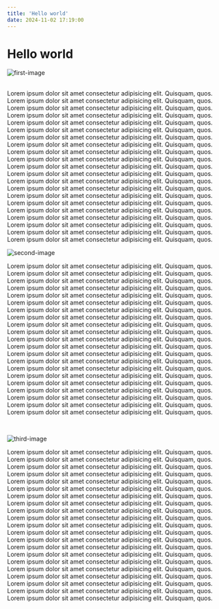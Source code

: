 ```yaml
---
title: 'Hello world'
date: 2024-11-02 17:19:00
---
```


# Hello world

![first-image](https://plus.unsplash.com/premium_photo-1683865776032-07bf70b0add1?q=80&w=1932&auto=format&fit=crop&ixlib=rb-4.0.3&ixid=M3wxMjA3fDB8MHxwaG90by1wYWdlfHx8fGVufDB8fHx8fA%3D%3D)

<br />
Lorem ipsum dolor sit amet consectetur adipisicing elit. Quisquam, quos. Lorem ipsum dolor sit amet
consectetur adipisicing elit. Quisquam, quos. Lorem ipsum dolor sit amet consectetur adipisicing
elit. Quisquam, quos. Lorem ipsum dolor sit amet consectetur adipisicing elit. Quisquam, quos. Lorem
ipsum dolor sit amet consectetur adipisicing elit. Quisquam, quos. Lorem ipsum dolor sit amet
consectetur adipisicing elit. Quisquam, quos. Lorem ipsum dolor sit amet consectetur adipisicing
elit. Quisquam, quos. Lorem ipsum dolor sit amet consectetur adipisicing elit. Quisquam, quos. Lorem
ipsum dolor sit amet consectetur adipisicing elit. Quisquam, quos. Lorem ipsum dolor sit amet
consectetur adipisicing elit. Quisquam, quos. Lorem ipsum dolor sit amet consectetur adipisicing
elit. Quisquam, quos. Lorem ipsum dolor sit amet consectetur adipisicing elit. Quisquam, quos. Lorem
ipsum dolor sit amet consectetur adipisicing elit. Quisquam, quos. Lorem ipsum dolor sit amet
consectetur adipisicing elit. Quisquam, quos. Lorem ipsum dolor sit amet consectetur adipisicing
elit. Quisquam, quos. Lorem ipsum dolor sit amet consectetur adipisicing elit. Quisquam, quos. Lorem
ipsum dolor sit amet consectetur adipisicing elit. Quisquam, quos. Lorem ipsum dolor sit amet
consectetur adipisicing elit. Quisquam, quos. Lorem ipsum dolor sit amet consectetur adipisicing
elit. Quisquam, quos. Lorem ipsum dolor sit amet consectetur adipisicing elit. Quisquam, quos. Lorem
ipsum dolor sit amet consectetur adipisicing elit. Quisquam, quos.

![second-image](https://images.unsplash.com/photo-1517404215738-15263e9f9178?q=80&w=2070&auto=format&fit=crop&ixlib=rb-4.0.3&ixid=M3wxMjA3fDB8MHxwaG90by1wYWdlfHx8fGVufDB8fHx8fA%3D%3D)

Lorem ipsum dolor sit amet consectetur adipisicing elit. Quisquam, quos. Lorem ipsum dolor sit amet
consectetur adipisicing elit. Quisquam, quos. Lorem ipsum dolor sit amet consectetur adipisicing
elit. Quisquam, quos. Lorem ipsum dolor sit amet consectetur adipisicing elit. Quisquam, quos. Lorem
ipsum dolor sit amet consectetur adipisicing elit. Quisquam, quos. Lorem ipsum dolor sit amet
consectetur adipisicing elit. Quisquam, quos. Lorem ipsum dolor sit amet consectetur adipisicing
elit. Quisquam, quos. Lorem ipsum dolor sit amet consectetur adipisicing elit. Quisquam, quos. Lorem
ipsum dolor sit amet consectetur adipisicing elit. Quisquam, quos. Lorem ipsum dolor sit amet
consectetur adipisicing elit. Quisquam, quos. Lorem ipsum dolor sit amet consectetur adipisicing
elit. Quisquam, quos. Lorem ipsum dolor sit amet consectetur adipisicing elit. Quisquam, quos. Lorem
ipsum dolor sit amet consectetur adipisicing elit. Quisquam, quos. Lorem ipsum dolor sit amet
consectetur adipisicing elit. Quisquam, quos. Lorem ipsum dolor sit amet consectetur adipisicing
elit. Quisquam, quos. Lorem ipsum dolor sit amet consectetur adipisicing elit. Quisquam, quos. Lorem
ipsum dolor sit amet consectetur adipisicing elit. Quisquam, quos. Lorem ipsum dolor sit amet
consectetur adipisicing elit. Quisquam, quos. Lorem ipsum dolor sit amet consectetur adipisicing
elit. Quisquam, quos. Lorem ipsum dolor sit amet consectetur adipisicing elit. Quisquam, quos. Lorem
ipsum dolor sit amet consectetur adipisicing elit. Quisquam, quos.

<br />

![third-image](https://images.unsplash.com/photo-1517404215738-15263e9f9178?q=80&w=2070&auto=format&fit=crop&ixlib=rb-4.0.3&ixid=M3wxMjA3fDB8MHxwaG90by1wYWdlfHx8fGVufDB8fHx8fA%3D%3D)

Lorem ipsum dolor sit amet consectetur adipisicing elit. Quisquam, quos. Lorem ipsum dolor sit amet
consectetur adipisicing elit. Quisquam, quos. Lorem ipsum dolor sit amet consectetur adipisicing
elit. Quisquam, quos. Lorem ipsum dolor sit amet consectetur adipisicing elit. Quisquam, quos. Lorem
ipsum dolor sit amet consectetur adipisicing elit. Quisquam, quos. Lorem ipsum dolor sit amet
consectetur adipisicing elit. Quisquam, quos. Lorem ipsum dolor sit amet consectetur adipisicing
elit. Quisquam, quos. Lorem ipsum dolor sit amet consectetur adipisicing elit. Quisquam, quos. Lorem
ipsum dolor sit amet consectetur adipisicing elit. Quisquam, quos. Lorem ipsum dolor sit amet
consectetur adipisicing elit. Quisquam, quos. Lorem ipsum dolor sit amet consectetur adipisicing
elit. Quisquam, quos. Lorem ipsum dolor sit amet consectetur adipisicing elit. Quisquam, quos. Lorem
ipsum dolor sit amet consectetur adipisicing elit. Quisquam, quos. Lorem ipsum dolor sit amet
consectetur adipisicing elit. Quisquam, quos. Lorem ipsum dolor sit amet consectetur adipisicing
elit. Quisquam, quos. Lorem ipsum dolor sit amet consectetur adipisicing elit. Quisquam, quos. Lorem
ipsum dolor sit amet consectetur adipisicing elit. Quisquam, quos. Lorem ipsum dolor sit amet
consectetur adipisicing elit. Quisquam, quos. Lorem ipsum dolor sit amet consectetur adipisicing
elit. Quisquam, quos. Lorem ipsum dolor sit amet consectetur adipisicing elit. Quisquam, quos. Lorem
ipsum dolor sit amet consectetur adipisicing elit. Quisquam, quos.
